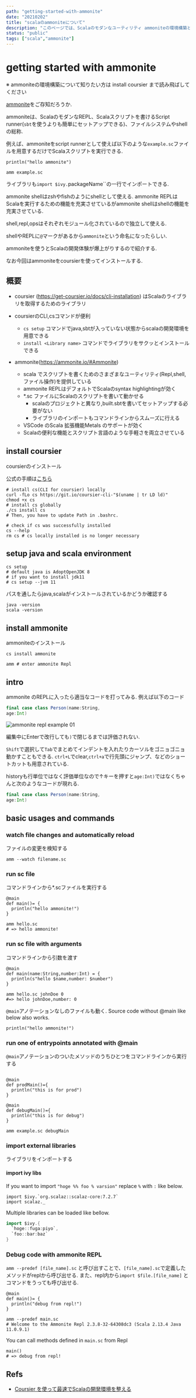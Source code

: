 ```yaml
---
path: "getting-started-with-ammonite"
date: "20210202"
title: "scalaのammoniteについて"
description: "このページでは、Scalaのモダンなユーティリティ ammoniteの環境構築と基本的な使い方を説明します."
status: "public"
tags: ["scala","ammonite"]
---
```


# getting started with ammonite

※ ammoniteの環境構築について知りたい方は install coursier まで読み飛ばしてください

[ammonite](https://ammonite.io/)をご存知だろうか. 

ammoniteは、ScalaのモダンなREPL、Scalaスクリプトを書けるScript runner(`sbt`を使うよりも簡単にセットアップできる)、ファイルシステムやshellの総称.

例えば、ammoniteをscript runnerとして使えば以下のような`example.sc`ファイルを用意するだけでScalaスクリプトを実行できる.

```scala:title=example.sc
println("hello ammonite")
```

```shell:title=shell
amm example.sc
```
ライブラリも`import $ivy.`packageName``の一行でインポートできる.

ammonite shellはzshやfishのようにshellとして使える.
ammonite REPLはScalaを実行するための機能を充実させているがammonite shellはshellの機能を充実させている.

shell,repl,opsはそれぞれモジュール化されているので独立して使える.


shellやREPLに`@`マークがあるから`ammonite`という命名になったらしい.

ammoniteを使うとScalaの開発体験が爆上がりするので紹介する.

なお今回はammoniteをcoursierを使ってインストールする.

## 概要

- coursier (https://get-coursier.io/docs/cli-installation) はScalaのライブラリを取得するためのライブラリ
- coursierのCLI,csコマンドが便利
  - `cs setup` コマンドでjava,sbtが入っていない状態からscalaの開発環境を用意できる
  - `install <Library name>` コマンドでライブラリをサクッとインストールできる

- ammonite(https://ammonite.io/#Ammonite)
  - scala でスクリプトを書くためのさまざまなユーティリティ(Repl,shell,ファイル操作)を提供している
  - ammonite REPLはデフォルトでScalaのsyntax highlightingが効く
  - *.sc ファイルにScalaのスクリプトを書いて動かせる
    - scalaのプロジェクトと異なり,built.sbtを書いてセットアップする必要がない
    - ライブラリのインポートもコマンドラインからスムーズに行える
  - VSCode のScala 拡張機能Metals のサポートが効く
  - Scalaの便利な機能とスクリプト言語のような手軽さを両立させている



## install coursier
coursierのインストール

公式の手順は[こちら](https://get-coursier.io/docs/cli-installation)


```shell
# install cs(CLI for coursier) locally
curl -fLo cs https://git.io/coursier-cli-"$(uname | tr LD ld)"
chmod +x cs
# install cs globally
./cs install cs
# Then, you have to update Path in .bashrc.

# check if cs was successfully installed
cs --help
rm cs # cs locally installed is no longer necessary
```

## setup java and scala environment

```shell
cs setup
# default java is AdoptOpenJDK 8
# if you want to install jdk11
# cs setup --jvm 11
```

パスを通したらjava,scalaがインストールされているかどうか確認する

```shell
java -version
scala -version
```

## install ammonite
ammoniteのインストール
```shell
cs install ammonite

amm # enter ammonite Repl
```

## intro

ammonite のREPLに入ったら適当なコードを打ってみる. 例えば以下のコード

```scala:example.scala
final case class Person(name:String,
age:Int)
```

![ammonite repl example 01](./amm_repl01.jpg)

編集中にEnterで改行しても`)`で閉じるまでは評価されない.

`Shift`で選択して`Tab`でまとめてインデントを入れたりカーソルをゴニョゴニョ動かすこともできる.
`ctrl+L`でclear,`ctrl+a`で行先頭にジャンプ、などのショートカットも用意されている.

historyも行単位ではなく評価単位なので↑キーを押すと`age:Int)`ではなくちゃんと次のようなコードが現れる.

```scala
final case class Person(name:String,
age:Int)
```


## basic usages and commands

### watch file changes and automatically reload
ファイルの変更を検知する
```shell
amm --watch filename.sc
```

### run sc file
コマンドラインから*.scファイルを実行する

```scala:title=hello.sc
@main
def main()= {
  println("hello ammonite!")
}
```

```shell
amm hello.sc
# => hello ammonite!
```

### run sc file with arguments
コマンドラインから引数を渡す
```scala:title=hello.sc
@main
def main(name:String,number:Int) = {
  println(s"hello $name,number: $number")
}
```

```shell
amm hello.sc johnDoe 0
#=> hello johnDoe,number: 0
```
`@main`アノテーションなしのファイルも動く.
Source code without @main like below also works.

```scala:title=hello_v2.sc
println("hello ammonite!")
```

### run one of entrypoints annotated with @main
`@main`アノテーションのついたメソッドのうちひとつをコマンドラインから実行する
```scala:title=example.sc

@main
def prodMain()={
  println("this is for prod")
}

@main
def debugMain()={
  println("this is for debug")
}
```

```shell script
amm example.sc debugMain
```

### import external libraries
ライブラリをインポートする
#### import ivy libs

If you want to import ``"hoge %% foo % varsion"``
replace `%` with `:` like below.

```scala:title=main.sc
import $ivy.`org.scalaz::scalaz-core:7.2.7`
import scalaz._
```

Multiple libraries can be loaded like bellow.

```scala
import $ivy.{
  `hoge::fuga:piyo`,
  `foo::bar:baz`
}
```

### Debug code with ammonite REPL

``amm --predef [file_name].sc`` と呼び出すことで、`[file_name].sc`で定義したメソッドがreplから呼び出せる.
また、repl内から`import $file.[file_name]` とコマンドをうっても呼び出せる.
```scala:title=main.sc
@main
def main()= {
  println("debug from repl!")
}
```

```shell
amm --predef main.sc
# Welcome to the Ammonite Repl 2.3.8-32-64308dc3 (Scala 2.13.4 Java 11.0.9.1)
```
You can call methods defined in `main.sc` from Repl

```shell
main()
# => debug from repl!
```

## Refs
- [Coursier を使って最速でScalaの開発環境を整える](https://nomadblacky.hatenablog.com/entry/2020/03/22/164815)